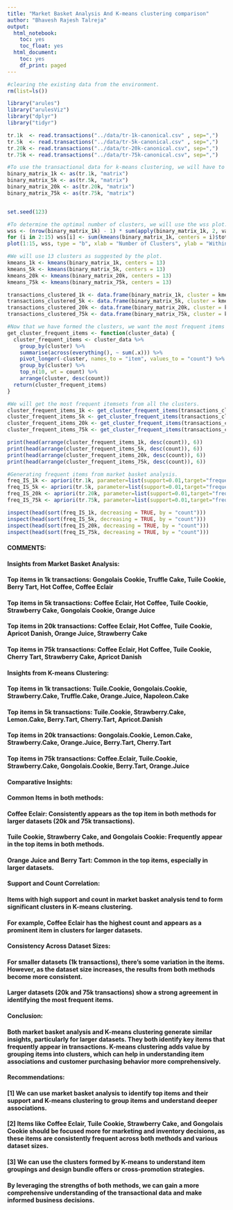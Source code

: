 ```yaml
---
title: "Market Basket Analysis And K-means clustering comparison"
author: "Bhavesh Rajesh Talreja"
output:
  html_notebook:
    toc: yes
    toc_float: yes
  html_document:
    toc: yes
    df_print: paged
---
```



```r

#clearing the existing data from the environment.
rm(list=ls())

library("arules")
library("arulesViz")
library("dplyr")
library("tidyr")

tr.1k  <- read.transactions("../data/tr-1k-canonical.csv" , sep=",")
tr.5k  <- read.transactions("../data/tr-5k-canonical.csv" , sep=",")
tr.20k <- read.transactions("../data/tr-20k-canonical.csv", sep=",")
tr.75k <- read.transactions("../data/tr-75k-canonical.csv", sep=",")

```

```r

#To use the transactional data for k-means clustering, we will have to convert it into binary matrix data.
binary_matrix_1k <- as(tr.1k, "matrix")
binary_matrix_5k <- as(tr.5k, "matrix")
binary_matrix_20k <- as(tr.20k, "matrix")
binary_matrix_75k <- as(tr.75k, "matrix")


set.seed(123)

#To determine the optimal number of clusters, we will use the wss plot.
wss <- (nrow(binary_matrix_1k) - 1) * sum(apply(binary_matrix_1k, 2, var))
for (i in 2:15) wss[i] <- sum(kmeans(binary_matrix_1k, centers = i)$tot.withinss)
plot(1:15, wss, type = "b", xlab = "Number of Clusters", ylab = "Within groups sum of squares")

#We will use 13 clusters as suggested by the plot.
kmeans_1k <- kmeans(binary_matrix_1k, centers = 13)
kmeans_5k <- kmeans(binary_matrix_5k, centers = 13)
kmeans_20k <- kmeans(binary_matrix_20k, centers = 13)
kmeans_75k <- kmeans(binary_matrix_75k, centers = 13)

transactions_clustered_1k <- data.frame(binary_matrix_1k, cluster = kmeans_1k$cluster)
transactions_clustered_5k <- data.frame(binary_matrix_5k, cluster = kmeans_5k$cluster)
transactions_clustered_20k <- data.frame(binary_matrix_20k, cluster = kmeans_20k$cluster)
transactions_clustered_75k <- data.frame(binary_matrix_75k, cluster = kmeans_75k$cluster)

```

```r

#Now that we have formed the clusters, we want the most frequent items in the clusters.
get_cluster_frequent_items <- function(cluster_data) {
  cluster_frequent_items <- cluster_data %>%
    group_by(cluster) %>%
    summarise(across(everything(), ~ sum(.x))) %>%
    pivot_longer(-cluster, names_to = "item", values_to = "count") %>%
    group_by(cluster) %>%
    top_n(10, wt = count) %>%
    arrange(cluster, desc(count))
  return(cluster_frequent_items)
}

#We will get the most frequent itemsets from all the clusters.
cluster_frequent_items_1k <- get_cluster_frequent_items(transactions_clustered_1k)
cluster_frequent_items_5k <- get_cluster_frequent_items(transactions_clustered_5k)
cluster_frequent_items_20k <- get_cluster_frequent_items(transactions_clustered_20k)
cluster_frequent_items_75k <- get_cluster_frequent_items(transactions_clustered_75k)

print(head(arrange(cluster_frequent_items_1k, desc(count)), 6))
print(head(arrange(cluster_frequent_items_5k, desc(count)), 6))
print(head(arrange(cluster_frequent_items_20k, desc(count)), 6))
print(head(arrange(cluster_frequent_items_75k, desc(count)), 6))

```

```r

#Generating frequent items from market basket analysis.
freq_IS_1k <- apriori(tr.1k, parameter=list(support=0.01,target="frequent itemsets"))
freq_IS_5k <- apriori(tr.5k, parameter=list(support=0.01,target="frequent itemsets"))
freq_IS_20k <- apriori(tr.20k, parameter=list(support=0.01,target="frequent itemsets"))
freq_IS_75k <- apriori(tr.75k, parameter=list(support=0.01,target="frequent itemsets"))

inspect(head(sort(freq_IS_1k, decreasing = TRUE, by = "count")))
inspect(head(sort(freq_IS_5k, decreasing = TRUE, by = "count")))
inspect(head(sort(freq_IS_20k, decreasing = TRUE, by = "count")))
inspect(head(sort(freq_IS_75k, decreasing = TRUE, by = "count")))

```


#### COMMENTS:
#### Insights from Market Basket Analysis:
#### Top items in 1k transactions: Gongolais Cookie, Truffle Cake, Tuile Cookie, Berry Tart, Hot Coffee, Coffee Eclair
#### Top items in 5k transactions: Coffee Eclair, Hot Coffee, Tuile Cookie, Strawberry Cake, Gongolais Cookie, Orange Juice
#### Top items in 20k transactions: Coffee Eclair, Hot Coffee, Tuile Cookie, Apricot Danish, Orange Juice, Strawberry Cake
#### Top items in 75k transactions: Coffee Eclair, Hot Coffee, Tuile Cookie, Cherry Tart, Strawberry Cake, Apricot Danish
#### 
#### Insights from K-means Clustering:
#### Top items in 1k transactions: Tuile.Cookie, Gongolais.Cookie, Strawberry.Cake, Truffle.Cake, Orange.Juice, Napoleon.Cake
#### Top items in 5k transactions: Tuile.Cookie, Strawberry.Cake, Lemon.Cake, Berry.Tart, Cherry.Tart, Apricot.Danish
#### Top items in 20k transactions: Gongolais.Cookie, Lemon.Cake, Strawberry.Cake, Orange.Juice, Berry.Tart, Cherry.Tart
#### Top items in 75k transactions: Coffee.Eclair, Tuile.Cookie, Strawberry.Cake, Gongolais.Cookie, Berry.Tart, Orange.Juice
#### 
#### Comparative Insights:
#### Common Items in both methods:
#### Coffee Eclair: Consistently appears as the top item in both methods for larger datasets (20k and 75k transactions).
#### Tuile Cookie, Strawberry Cake, and Gongolais Cookie: Frequently appear in the top items in both methods.
#### Orange Juice and Berry Tart: Common in the top items, especially in larger datasets.
#### 
#### Support and Count Correlation:
#### Items with high support and count in market basket analysis tend to form significant clusters in K-means clustering.
#### For example, Coffee Eclair has the highest count and appears as a prominent item in clusters for larger datasets.
#### 
#### Consistency Across Dataset Sizes:
#### For smaller datasets (1k transactions), there's some variation in the items. However, as the dataset size increases, the results from both methods become more consistent.
#### Larger datasets (20k and 75k transactions) show a strong agreement in identifying the most frequent items.
#### 
#### Conclusion:
#### Both market basket analysis and K-means clustering generate similar insights, particularly for larger datasets. They both identify key items that frequently appear in transactions. K-means clustering adds value by grouping items into clusters, which can help in understanding item associations and customer purchasing behavior more comprehensively.
#### 
#### Recommendations:
#### [1] We can use market basket analysis to identify top items and their support and K-means clustering to group items and understand deeper associations.
#### [2] Items like Coffee Eclair, Tuile Cookie, Strawberry Cake, and Gongolais Cookie should be focused more for marketing and inventory decisions, as these items are consistently frequent across both methods and various dataset sizes.
#### [3] We can use the clusters formed by K-means to understand item groupings and design bundle offers or cross-promotion strategies.
#### 
#### By leveraging the strengths of both methods, we can gain a more comprehensive understanding of the transactional data and make informed business decisions.